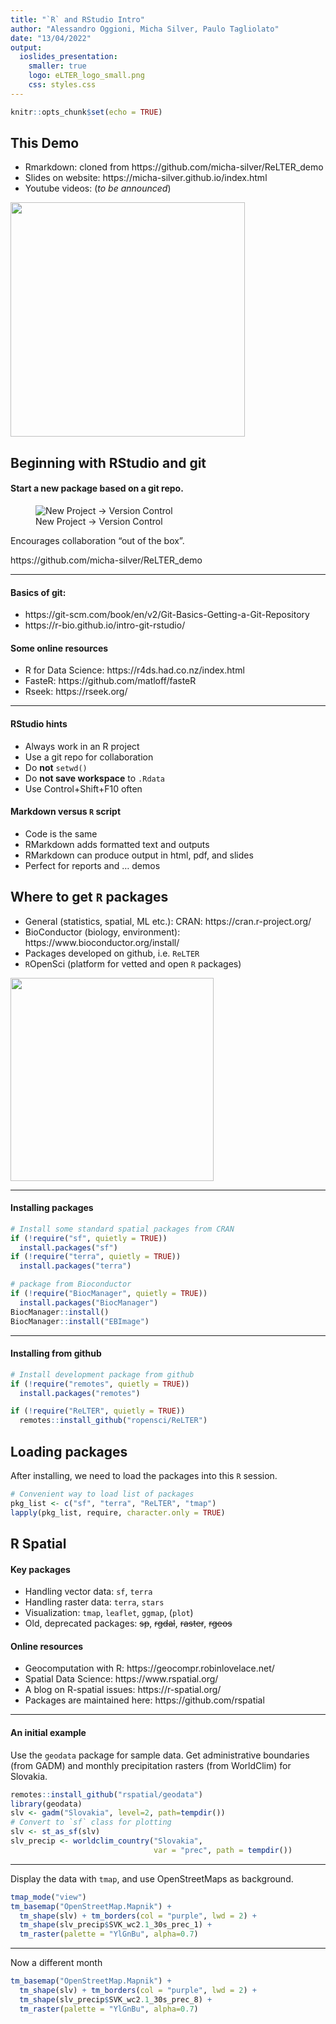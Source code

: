 ```yaml
---
title: "`R` and RStudio Intro"
author: "Alessandro Oggioni, Micha Silver, Paulo Tagliolato"
date: "13/04/2022"
output:
  ioslides_presentation:
    smaller: true
    logo: eLTER_logo_small.png
    css: styles.css
---
```


```r
knitr::opts_chunk$set(echo = TRUE)
```

## This Demo

  - Rmarkdown: cloned from https://github.com/micha-silver/ReLTER_demo
  - Slides on website: https://micha-silver.github.io/index.html
  - Youtube videos: (*to be announced*)

![](./figures/ReLTER_demo.png){.cover height="375"}
  
## Beginning with RStudio and git

#### Start a new package **based on a git repo**.

![New Project -> Version Control](./new_project.png)

Encourages collaboration "out of the box".

https://github.com/micha-silver/ReLTER_demo


----

#### Basics of git:

  - https://git-scm.com/book/en/v2/Git-Basics-Getting-a-Git-Repository
  - https://r-bio.github.io/intro-git-rstudio/
  
#### Some online resources
 - R for Data Science: https://r4ds.had.co.nz/index.html 
 - FasteR: https://github.com/matloff/fasteR
 - Rseek: https://rseek.org/
 
----

#### RStudio hints

  - Always work in an R project
  - Use a git repo for collaboration
  - Do **not** `setwd()`
  - Do **not save workspace** to `.Rdata`
  - Use Control+Shift+F10 often
 
#### Markdown versus `R` script
 - Code is the same
 - RMarkdown adds formatted text and outputs
 - RMarkdown can produce output in html, pdf, and slides
 - Perfect for reports and ... demos


## Where to get `R` packages
 
 - General (statistics, spatial, ML etc.): CRAN: https://cran.r-project.org/
 - BioConductor (biology, environment): https://www.bioconductor.org/install/
 - Packages developed on github, i.e. `ReLTER`
 - `R`OpenSci (platform for vetted and open `R` packages)
 
![](./figures/ROpenSci.png){.cover height="325"}

----

#### Installing packages

```r
# Install some standard spatial packages from CRAN
if (!require("sf", quietly = TRUE))
  install.packages("sf")
if (!require("terra", quietly = TRUE))
  install.packages("terra")

# package from Bioconductor
if (!require("BiocManager", quietly = TRUE))
  install.packages("BiocManager")
BiocManager::install()
BiocManager::install("EBImage")
```

----

#### Installing from github

```r
# Install development package from github
if (!require("remotes", quietly = TRUE))
  install.packages("remotes")

if (!require("ReLTER", quietly = TRUE))
  remotes::install_github("ropensci/ReLTER")
``` 

## Loading packages

After installing, we need to load the packages into this `R` session.

```r
# Convenient way to load list of packages
pkg_list <- c("sf", "terra", "ReLTER", "tmap")
lapply(pkg_list, require, character.only = TRUE)
```

## R Spatial

#### Key packages

  - Handling vector data: `sf`, `terra`
  - Handling raster data: `terra`, `stars`
  - Visualization: `tmap`, `leaflet`, `ggmap`, (`plot`)
  - Old, deprecated packages: ~~sp~~, ~~rgdal~~, ~~raster~~, ~~rgeos~~

#### Online resources

  - Geocomputation with R: https://geocompr.robinlovelace.net/
  - Spatial Data Science: https://www.rspatial.org/
  - A blog on R-spatial issues: https://r-spatial.org/
  - Packages are maintained here: https://github.com/rspatial

----

#### An initial example

Use the `geodata` package for sample data. Get administrative boundaries (from GADM) and monthly precipitation rasters (from WorldClim) for Slovakia.

```r
remotes::install_github("rspatial/geodata")
library(geodata)
slv <- gadm("Slovakia", level=2, path=tempdir())
# Convert to `sf` class for plotting
slv <- st_as_sf(slv)
slv_precip <- worldclim_country("Slovakia",
                                var = "prec", path = tempdir())
```

----

Display the data with `tmap`, and use OpenStreetMaps as background.

```r
tmap_mode("view")
tm_basemap("OpenStreetMap.Mapnik") +
  tm_shape(slv) + tm_borders(col = "purple", lwd = 2) +
  tm_shape(slv_precip$SVK_wc2.1_30s_prec_1) + 
  tm_raster(palette = "YlGnBu", alpha=0.7)
```

----

Now a different month

```r
tm_basemap("OpenStreetMap.Mapnik") +
  tm_shape(slv) + tm_borders(col = "purple", lwd = 2) +
  tm_shape(slv_precip$SVK_wc2.1_30s_prec_8) +
  tm_raster(palette = "YlGnBu", alpha=0.7)
```
